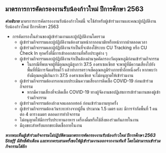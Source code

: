 ## มาตรการการคัดกรองงานรับน้องก้าวใหม่ ปีการศึกษา 2563

**_คำอธิบาย_**    มาตรการการคัดกรองงานรับน้องก้าวใหม่นี้ จะใช้สำหรับผู้เข้าร่วมงานและคณะผู้ปฏิบัติงานรับน้องก้าวใหม่ ปีการศึกษา 2563

+ การคัดกรองในส่วนของผู้เข้าร่วมงานและผู้ปฏิบัติงานโดยรวม
  * ผู้เข้าร่วมกิจกรรมและผู้ปฏิบัติงานต้องสวมหน้ากากอนามัยหรือหน้ากากผ้าตลอดเวลา
  * ผู้เข้าร่วมกิจกรรมและผู้ปฏิบัติงานจำเป็นที่จะต้องใช้ระบบ CU Tracking หรือ CU Check In ทุกครั้งที่มีการเข้าออกสถานที่หรือประตูต่าง ๆ
  * ผู้เข้าร่วมกิจกรรมและผู้ปฏิบัติงานจำเป็นต้องผ่านจุดคัดกรองวัดอุณหภูมิก่อนเข้าร่วมกิจกรรม
    - ในกรณีที่พบเจอผู้ที่มีอุณหภูมิสูงกว่า 37.5 องศาเซลเซียส จะพาผู้ที่มีความเสี่ยงไปยังพื้นที่ที่มีการจัดเตรียมไว้ แล้วทำการตรวจเช็คอุณหภูมิร่างกายซ้ำอีกหนึ่งครั้ง หากพบว่ายังมีอุณหภูมิเกินกว่า 37.5 องศาเซลเซียส จะไม่อนุญาตให้เข้าร่วมงาน
  * ผู้เข้าร่วมกิจกรรมต้องกรอกแบบประเมินความเสี่ยงการติดเชื้อ COVID-19 ก่อนเข้าร่วมกิจกรรม
    - หากมีความเสี่ยงที่จะติดเชื้อ COVID-19 ทางผู้จัดงานขอปฏิเสธการเข้าร่วมงานของผู้เข้าร่วมกิจกรรม
  * ผู้เข้าร่วมกิจกรรมต้องล้างเจลแอลกอฮอล์ ก่อนเข้าร่วมงานทุกครั้ง
  * ผู้เข้าร่วมกิจกรรมต้องเว้นระยะห่างจากผู้อื่น ประมาณ 1.5 เมตร และ มีการจำกัดพื้นที่ 1 คน ต่อ 4 ตารางเมตร ตลอดการทำกิจกรรม
  * ไม่อนุญาตให้มีการรับประทานอาหาร เครื่องดื่มหรือใช้สิ่งของร่วมกันภายในงาน
  * มีถุงขยะสำหรับแยกขยะติดเชื้อภายในงาน

***หากพบเห็นผู้เข้าร่วมกิจกรรมไม่ปฏิบัติตามมาตรการคัดกรองงานรับน้องก้าวใหม่ ปีการศึกษา 2563 Staff
มีสิทธิ์ตักเตือน และหากครบสามครั้งขอให้ผู้เข้าร่วมงานออกจากงานทันที โดยไม่สามารถเข้าร่วมกิจกรรมได้อีก***
